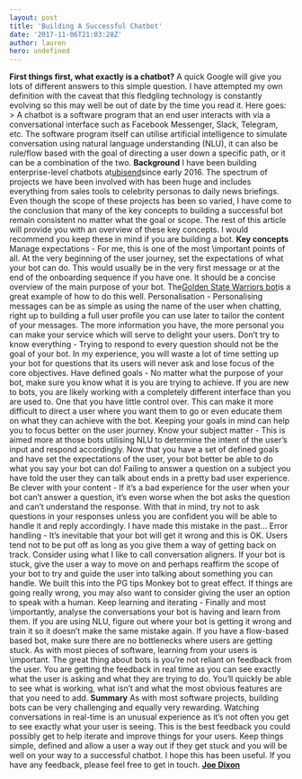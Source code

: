 ```yaml
---
layout: post
title: 'Building A Successful Chatbot'
date: '2017-11-06T21:03:28Z'
author: lauren
hero: undefined
---
```




**First things first, what exactly is a chatbot?** A quick Google will give you lots of different answers to this simple question. I have attempted my own definition with the caveat that this fledgling technology is constantly evolving so this may well be out of date by the time you read it. Here goes: > A chatbot is a software program that an end user interacts with via a conversational interface such as Facebook Messenger, Slack, Telegram, etc. The software program itself can utilise artificial intelligence to simulate conversation using natural language understanding (NLU), it can also be rule/flow based with the goal of directing a user down a specific path, or it can be a combination of the two. **Background** I have been building enterprise-level chatbots at[ubisend](https://www.ubisend.com)since early 2016. The spectrum of projects we have been involved with has been huge and includes everything from sales tools to celebrity personas to daily news briefings. Even though the scope of these projects has been so varied, I have come to the conclusion that many of the key concepts to building a successful bot remain consistent no matter what the goal or scope. The rest of this article will provide you with an overview of these key concepts. I would recommend you keep these in mind if you are building a bot. **Key concepts** Manage expectations - For me, this is one of the most \\important points of all. At the very beginning of the user journey, set the expectations of what your bot can do. This would usually be in the very first message or at the end of the onboarding sequence if you have one. It should be a concise overview of the main purpose of your bot. The[Golden State Warriors bot](https://www.messenger.com/t/warriors)is a great example of how to do this well. Personalisation - Personalising messages can be as simple as using the name of the user when chatting, right up to building a full user profile you can use later to tailor the content of your messages. The more information you have, the more personal you can make your service which will serve to delight your users. Don’t try to know everything - Trying to respond to every question should not be the goal of your bot. In my experience, you will waste a lot of time setting up your bot for questions that its users will never ask and lose focus of the core objectives. Have defined goals - No matter what the purpose of your bot, make sure you know what it is you are trying to achieve. If you are new to bots, you are likely working with a completely different interface than you are used to. One that you have little control over. This can make it more difficult to direct a user where you want them to go or even educate them on what they can achieve with the bot. Keeping your goals in mind can help you to focus better on the user journey. Know your subject matter - This is aimed more at those bots utilising NLU to determine the intent of the user’s input and respond accordingly. Now that you have a set of defined goals and have set the expectations of the user, your bot better be able to do what you say your bot can do! Failing to answer a question on a subject you have told the user they can talk about ends in a pretty bad user experience. Be clever with your content - If it’s a bad experience for the user when your bot can’t answer a question, it’s even worse when the bot asks the question and can’t understand the response. With that in mind, try not to ask questions in your responses unless you are confident you will be able to handle it and reply accordingly. I have made this mistake in the past… Error handling - It’s inevitable that your bot will get it wrong and this is OK. Users tend not to be put off as long as you give them a way of getting back on track. Consider using what I like to call conversation aligners. If your bot is stuck, give the user a way to move on and perhaps reaffirm the scope of your bot to try and guide the user into talking about something you can handle. We built this into the PG tips Monkey bot to great effect. If things are going really wrong, you may also want to consider giving the user an option to speak with a human. Keep learning and iterating - Finally and most \\importantly, analyse the conversations your bot is having and learn from them. If you are using NLU, figure out where your bot is getting it wrong and train it so it doesn’t make the same mistake again. If you have a flow-based based bot, make sure there are no bottlenecks where users are getting stuck. As with most pieces of software, learning from your users is \\important. The great thing about bots is you’re not reliant on feedback from the user. You are getting the feedback in real time as you can see exactly what the user is asking and what they are trying to do. You’ll quickly be able to see what is working, what isn’t and what the most obvious features are that you need to add. **Summary** As with most software projects, building bots can be very challenging and equally very rewarding. Watching conversations in real-time is an unusual experience as it’s not often you get to see exactly what your user is seeing. This is the best feedback you could possibly get to help iterate and improve things for your users. Keep things simple, defined and allow a user a way out if they get stuck and you will be well on your way to a successful chatbot. I hope this has been useful. If you have any feedback, please feel free to get in touch. [**Joe Dixon**](https://twitter.com/_joedixon)